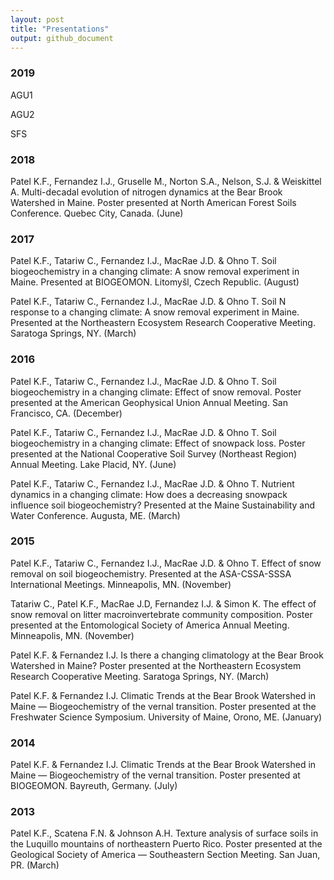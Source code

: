 ```yaml
---
layout: post
title: "Presentations"
output: github_document
---
```


### 2019
AGU1

AGU2

SFS

### 2018

Patel K.F., Fernandez I.J., Gruselle M., Norton S.A., Nelson, S.J. & Weiskittel A. Multi-decadal evolution of nitrogen dynamics at the Bear Brook Watershed in Maine. Poster presented at North American Forest Soils Conference. Quebec City, Canada. (June)

### 2017	

Patel K.F., Tatariw C., Fernandez I.J., MacRae J.D. & Ohno T. Soil biogeochemistry in a changing climate: A snow removal experiment in Maine. Presented at BIOGEOMON. Litomyšl, Czech Republic. (August)

Patel K.F., Tatariw C., Fernandez I.J., MacRae J.D. & Ohno T. Soil N response to a changing climate: A snow removal experiment in Maine. Presented at the Northeastern Ecosystem Research Cooperative Meeting. Saratoga Springs, NY. (March)

### 2016	

Patel K.F., Tatariw C., Fernandez I.J., MacRae J.D. & Ohno T. Soil biogeochemistry in a changing climate: Effect of snow removal. Poster presented at the American Geophysical Union Annual Meeting. San Francisco, CA. (December)

Patel K.F., Tatariw C., Fernandez I.J., MacRae J.D. & Ohno T. Soil biogeochemistry in a changing climate: Effect of snowpack loss. Poster presented at the National Cooperative Soil Survey (Northeast Region) Annual Meeting. Lake Placid, NY. (June)

Patel K.F., Tatariw C., Fernandez I.J., MacRae J.D. & Ohno T. Nutrient dynamics in a changing climate: How does a decreasing snowpack influence soil biogeochemistry? Presented at the Maine Sustainability and Water Conference. Augusta, ME. (March)

### 2015	

Patel K.F., Tatariw C., Fernandez I.J., MacRae J.D. & Ohno T. Effect of snow removal on soil biogeochemistry. Presented at the ASA-CSSA-SSSA International Meetings. Minneapolis, MN. (November)


Tatariw C., Patel K.F., MacRae J.D, Fernandez I.J. & Simon K. The effect of snow removal on litter macroinvertebrate community composition. Poster presented at the Entomological Society of America Annual Meeting. Minneapolis, MN. (November)

Patel K.F. & Fernandez I.J. Is there a changing climatology at the Bear Brook Watershed in Maine? Poster presented at the Northeastern Ecosystem Research Cooperative Meeting. Saratoga Springs, NY. (March)

Patel K.F. & Fernandez I.J. Climatic Trends at the Bear Brook Watershed in Maine — Biogeochemistry of the vernal transition. Poster presented at the Freshwater Science Symposium. University of Maine, Orono, ME. (January)

### 2014	

Patel K.F. & Fernandez I.J. Climatic Trends at the Bear Brook Watershed in Maine — Biogeochemistry of the vernal transition. Poster presented at BIOGEOMON. Bayreuth, Germany. (July)

### 2013	

Patel K.F., Scatena F.N. & Johnson A.H. Texture analysis of surface soils in the Luquillo mountains of northeastern Puerto Rico. Poster presented at the Geological Society of America — Southeastern Section Meeting. San Juan, PR. (March)
